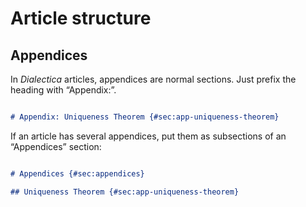 # Article structure

## Appendices

In *Dialectica* articles, appendices are normal sections. Just prefix the heading with "Appendix:".

``` markdown

# Appendix: Uniqueness Theorem {#sec:app-uniqueness-theorem}

```

If an article has several appendices, put them as subsections of an "Appendices" section:

``` markdown

# Appendices {#sec:appendices}

## Uniqueness Theorem {#sec:app-uniqueness-theorem}

```
